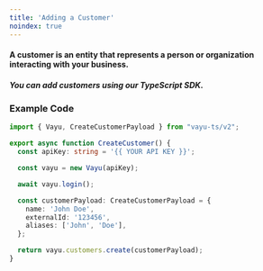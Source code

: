 ```yaml
---
title: 'Adding a Customer'
noindex: true
---
```


#### A customer is an entity that represents a person or organization interacting with your business. 
##### You can add customers using our TypeScript SDK.

### Example Code

```typescript
import { Vayu, CreateCustomerPayload } from "vayu-ts/v2";

export async function CreateCustomer() {
  const apiKey: string = '{{ YOUR API KEY }}';

  const vayu = new Vayu(apiKey);

  await vayu.login();

  const customerPayload: CreateCustomerPayload = {
    name: 'John Doe',
    externalId: '123456',
    aliases: ['John', 'Doe'],
  };

  return vayu.customers.create(customerPayload);
}
```